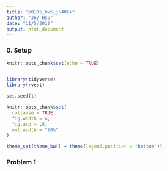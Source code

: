 ```yaml
---
title: "p8105_hw5_jh4054"
author: "Joy Hsu"
date: "11/5/2018"
output: html_document
---
```


### 0. Setup

```r
knitr::opts_chunk$set(echo = TRUE)


library(tidyverse)
library(rvest)

set.seed(1)

knitr::opts_chunk$set(
  collapse = TRUE,
  fig.width = 6,
  fig.asp = .6,
  out.width = "90%"
)

theme_set(theme_bw() + theme(legend.position = "bottom"))
```

### Problem 1

```r

```

